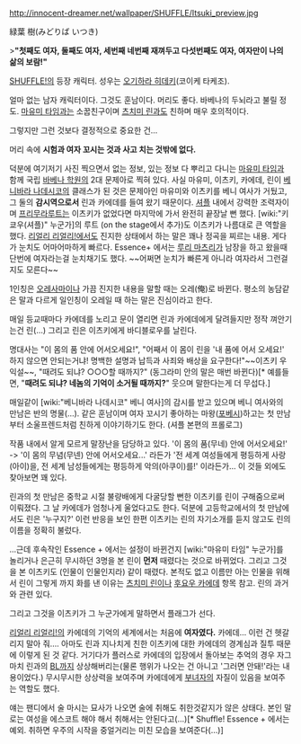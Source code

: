 http://innocent-dreamer.net/wallpaper/SHUFFLE/Itsuki_preview.jpg

緑葉 樹(みどりば いつき)

>'''"첫째도 여자, 둘째도 여자, 세번째 네번째 재껴두고 다섯번째도 여자, 여자만이 나의 삶의 보람!"'''

[[SHUFFLE!]]의 등장 캐릭터.
성우는 [[오기하라 히데키]](코이케 타케조).

얼마 없는 남자 캐릭터이다. 그것도 훈남이다. 머리도 좋다. 바베나의 두뇌라고 불릴 정도. [[마유미 타임]]과는 소꿉친구이며 [[츠치미 린]]과도 친하며 매우 호의적이다. 

그렇지만 그런 것보다 결정적으로 중요한 건...

머리 속에 '''시험과 여자 꼬시는 것과 사고 치는 것밖에 없다.'''

덕분에 여기저기 사진 찍으면서 없는 정보, 있는 정보 다 뿌리고 다니는 [[마유미 타임]]과 함께 국립 [[바베나 학원]]의 2대 문제아로 찍혀 있다. 사실 마유미, 이츠키, 카에데, 린이 [[베니바라 나데시코]]의 클래스가 된 것은 문제아인 마유미와 이츠키를 베니 여사가 거뒀고, 그 둘의 '''감시역으로서''' 린과 카에데를 들여 왔기 때문이다. [[셔플]] 내에서 강력한 조력자이며 [[프리무라]]루트는 이츠키가 없었다면 마지막에 가서 완전히 끝장날 뻔 했다. [wiki:"키쿄우(셔플)" 누군가]의 루트 (on the stage에서 추가)도 이츠키가 나름대로 큰 역할을 했다. [[리얼리 리얼리!]]에서도 진지한 상태에서 하는 말은 꽤나 정곡을 찌르는 내용. 게다가 눈치도 어마어마하게 빠르다. Essence+ 에서는 [[루리 마츠리]]가 남장을 하고 왔을때 단번에 여자라는걸 눈치채기도 했다. ~~어쩌면 눈치가 빠른게 아니라 여자라서 그런걸지도 모른다~~

1인칭은 [[오레사마]]이나 가끔 진지한 내용을 말할 때는 오레(俺)로 바뀐다. 평소의 농담같은 말과 다르게 일인칭이 오레일 때 하는 말은 진심이라고 한다.

매일 등교때마다 카에데를 노리고 문이 열리면 린과 카에데에게 달려들지만 정작 껴안기는건 린(...) 그리고 린은 이츠키에게 바디블로우를 날린다.

명대사는 "이 몸의 품 안에 어서오세요!", "어째서 이 몸이 린을 '내 품에 어서 오세요!' 하지 않으면 안되는거냐! 명백한 설명과 납득과 사죄와 배상을 요구한다!"~~이츠키 우익설~~, "때려도 되냐? ○○○할 때까지?" (동그라미 안의 말은 매번 바뀐다)[* 예를들면, "'''때려도 되냐? 네놈의 기억이 소거될 때까지?'''" 웃으며 말한다는게 더 무섭다.]

매일같이 [wiki:"베니바라 나데시코" 베니 여사]의 감시를 받고 있으며 베니 여사와의 만남은 반의 명물(…). 같은 훈남이며 여자 꼬시기 좋아하는 마왕([[포베시]])하고는 첫 만남부터 소울프렌드처럼 친하게 이야기하기도 한다. (셔플 본편의 프롤로그)

작품 내에서 알게 모르게 말장난을 담당하고 있다. '이 몸의 품(무네) 안에 어서오세요!' -> '이 몸의 무념(무넨) 안에 어서오세요...' 라든가 '전 세계 여성들에게 평등하게 사랑(아이)을, 전 세계 남성들에게는 평등하게 악의(아쿠이)를!' 이라든가... 이 것들 외에도 찾아보면 꽤 있다.

린과의 첫 만남은 중학교 시절 불량배에게 다굴당할 뻔한 이츠키를 린이 구해줌으로써 이뤄졌다. 그 날 카에데가 엄청나게 울었다고도 한다. 덕분에 고등학교에서의 첫 만남에서도 린은 '누구지?' 이런 반응을 보인 한편 이츠키는 린의 자기소개를 듣지 않고도 린의 이름을 정확히 불렀다.

...근데 후속작인 Essence + 에서는 설정이 바뀐건지 [wiki:"마유미 타임" 누군가]를 놀리거나 은근히 무시하던 3명을 본 린이 '''먼저''' 때렸다는 것으로 바뀌었다. 그리고 그것을 본 이츠키도 (인물이 인물인지라) 같이 때렸다. 본적도 없고 이름만 아는 인물을 위해서 린이 그렇게 까지 화를 낸 이유는 [[츠치미 린]]이나 [[후요우 카에데]] 항목 참고. 린의 과거와 관련 있다.

그리고 그것을 이츠키가 그 누군가에게 말하면서 플래그가 선다.

[[리얼리 리얼리!]]의 카에데의 기억의 세계에서는 처음에 '''여자였다.''' 카에데… 이런 건 헷갈리지 말아 줘…. 아마도 린과 지나치게 친한 이츠키에 대한 카에데의 경계심과 질투 때문에 이렇게 된 것 같다. 거기다가 플러스로 카에데의 입장에서 돌아보는 추억의 경우 자그마치 린과의 [[BL]]까지 상상해버리는(물론 행위가 나오는 건 아니고 '그러면 안돼!'라는 내용이었다.) 무시무시한 상상력을 보여주며 카에데에게 [[부녀자]]의 자질이 있음을 보여주는 역할도 했다.

얘는 팬디에서 술 마시는 묘사가 나오면 술에 취해도 취한것같지가 않은 상태다. 본인 말로는 여성을 에스코트 해야 해서 취해서는 안된다고(...)[* Shuffle! Essence + 에서는 예외. 취하면 우주의 시작을 중얼거리는 미친 모습을 보여준다(...)]
